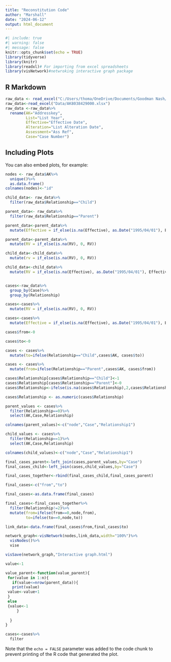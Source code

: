 ```yaml
---
title: "Reconstitution Code"
author: "Marshall"
date: "2024-06-12"
output: html_document
---
```


```r
#| include: true
#| warning: false
#| message: false
knitr::opts_chunk$set(echo = TRUE)
library(tidyverse)
library(knitr)
library(readxl)# For importing from excel spreadsheets
library(visNetwork)#netwroking interactive graph package


```

## R Markdown


```r
raw_data <- read_excel("C:/Users/thoma/OneDrive/Documents/Goodman Nash/Business-Rates/Data/AK8038429000.xlsx")
raw_data<-read_excel("Data/AK8038429000.xlsx")
raw_data <-raw_data%>%
  rename(AK="Addresskey",
         List="List Year",
         Effective="Effective Date",
         Alteration="List Alteration Date",
         Assessment="Ass Ref",
         Case="Case Number")

```

## Including Plots

You can also embed plots, for example:

```r

nodes <- raw_data$AK%>%
  unique()%>%
  as.data.frame()
colnames(nodes)<-"id"

child_data<- raw_data%>%
  filter(raw_data$Relationship=="Child")

parent_data<- raw_data%>%
  filter(raw_data$Relationship=="Parent")

parent_data<-parent_data%>%
  mutate(Effective = if_else(is.na(Effective), as.Date("1995/04/01"), Effective))

parent_data<-parent_data%>%
  mutate(RV = if_else(is.na(RV), 0, RV))

child_data<-child_data%>%
  mutate(rv = if_else(is.na(RV), 0, RV))

child_data<-child_data%>%
  mutate(RV = if_else(is.na(Effective), as.Date("1995/04/01"), Effective))


cases<-raw_data%>%
  group_by(Case)%>%
  group_by(Relationship)

cases<-cases%>%
  mutate(RV = if_else(is.na(RV), 0, RV))

cases<-cases%>%
  mutate(Effective = if_else(is.na(Effective), as.Date("1995/04/01"), Effective))

cases$from<-0

cases$to<-0

cases <- cases%>%
  mutate(to=ifelse(Relationship=="Child",cases$AK, cases$to))

cases <- cases%>%
  mutate(from=ifelse(Relationship=="Parent",cases$AK, cases$from))

cases$Relationship[cases$Relationship=="Child"]<-1
cases$Relationship[cases$Relationship=="Parent"]<-0
cases$Relationship<-ifelse(is.na(cases$Relationship),2,cases$Relationship)

cases$Relationship <- as.numeric(cases$Relationship)

parent_values <- cases%>%
  filter(Relationship==0)%>%
  select(AK,Case,Relationship)

colnames(parent_values)<-c("node","Case","Relationship1")

child_values <- cases%>%
  filter(Relationship==1)%>%
  select(AK,Case,Relationship)

colnames(child_values)<-c("node","Case","Relationship1")

final_cases_parent<-left_join(cases,parent_values,by="Case")
final_cases_child<-left_join(cases,child_values,by="Case")

final_cases_together<-rbind(final_cases_child,final_cases_parent)

final_cases<-c("from","to")

final_cases<-as.data.frame(final_cases)

final_cases<-final_cases_together%>%
  filter(Relationship!=2)%>%
  mutate(from=ifelse(from==0,node,from),
         to=ifelse(to==0,node,to))

link_data<-data.frame(final_cases$from,final_cases$to)

network_graph<-visNetwork(nodes,link_data,width="100%")%>%
  visNodes()%>%
  vise

visSave(network_graph,"Interactive graph.html")

value<-1

value_parent<-function(value_parent){
 for(value in 1:n){
   if(value<=nrow(parent_data)){
   print(value)
 value<-value+1
 }
 else
 {value<-1
     }
   
  }
}

cases<-cases%>%
  filter

```

Note that the `echo = FALSE` parameter was added to the code chunk to prevent printing of the R code that generated the plot.
